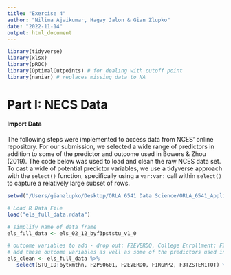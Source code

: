 ```yaml
---
title: "Exercise 4"
author: "Nilima Ajaikumar, Hagay Jalon & Gian Zlupko"
date: "2022-11-14"
output: html_document
---
```


```r
library(tidyverse) 
library(xlsx) 
library(pROC) 
library(OptimalCutpoints) # for dealing with cutoff point
library(naniar) # replaces missing data to NA
```


# Part I: NECS Data 

#### Import Data 

The following steps were implemented to access data from NCES' online repository. For our submission, we selected a wide range of predictors in addition to some of the predictor and outcome used in Bowers & Zhou (2019). The code below was used to load and clean the raw NCES data set. To cast a wide of potential predictor variables, we use a tidyverse approach with the `select()` function, specifically using a `var:var:` call within `select()` to capture a relatively large subset of rows. 
```r
setwd("/Users/gianzlupko/Desktop/ORLA 6541 Data Science/ORLA_6541_Applied_Data_Science/NCES_Data") 

# Load R Data File
load("els_full_data.rdata")

# simplify name of data frame 
els_full_data <- els_02_12_byf3pststu_v1_0

# outcome variables to add - drop out: F2EVERDO, College Enrollment: F2PS0601, GPA: F1RGPP2, post-secondary STEM: F3TZSTEM1TOT
# add these outcome variables as well as some of the predictors used in Bowers and Zhou (2019). To select a wider rang e
els_clean <- els_full_data %>%
   select(STU_ID:bytxmthn, F2PS0601, F2EVERDO, F1RGPP2, F3TZSTEM1TOT) %>% rename(drop_out = F2EVERDO, college_enrollment = F2PS0601, GPA = F1RGPP2, post_sec_stem = F3TZSTEM1TOT)
```

